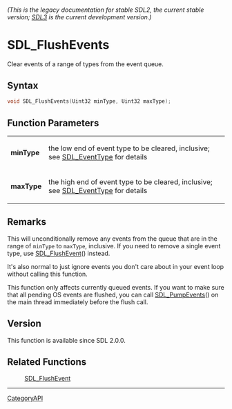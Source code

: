 ====== (This is the legacy documentation for stable SDL2, the current stable version; [https://wiki.libsdl.org/SDL3/ SDL3] is the current development version.) ======
= SDL_FlushEvents =

Clear events of a range of types from the event queue.

== Syntax ==

<syntaxhighlight lang='c'>
void SDL_FlushEvents(Uint32 minType, Uint32 maxType);
</syntaxhighlight>

== Function Parameters ==

{|
|'''minType'''
|the low end of event type to be cleared, inclusive; see [[SDL_EventType]] for details
|-
|'''maxType'''
|the high end of event type to be cleared, inclusive; see [[SDL_EventType]] for details
|}

== Remarks ==

This will unconditionally remove any events from the queue that are in the
range of <code>minType</code> to <code>maxType</code>, inclusive. If you
need to remove a single event type, use [[SDL_FlushEvent]]() instead.

It's also normal to just ignore events you don't care about in your event
loop without calling this function.

This function only affects currently queued events. If you want to make
sure that all pending OS events are flushed, you can call
[[SDL_PumpEvents]]() on the main thread immediately before the flush call.

== Version ==

This function is available since SDL 2.0.0.

== Related Functions ==

:[[SDL_FlushEvent]]

----
[[CategoryAPI]]


